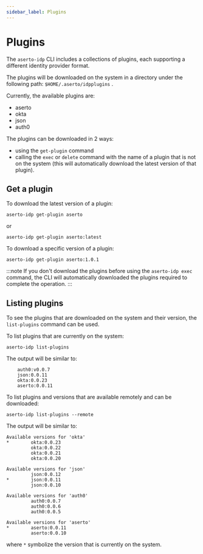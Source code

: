 ```yaml
---
sidebar_label: Plugins
---
```


# Plugins

The `aserto-idp` CLI includes a collections of plugins, each supporting a different identity provider format.

The plugins will be downloaded on the system in a directory under the following path: `$HOME/.aserto/idpplugins` .

Currently, the available plugins are:

- aserto
- okta
- json
- auth0

The plugins can be downloaded in 2 ways:

- using the `get-plugin` command
- calling the `exec` or `delete` command with the name of a plugin that is not on the system (this will automatically download the latest version of that plugin).

## Get a plugin

To download the latest version of a plugin:

```
aserto-idp get-plugin aserto
```

or

```
aserto-idp get-plugin aserto:latest
```

To download a specific version of a plugin:

```
aserto-idp get-plugin aserto:1.0.1
```

:::note
If you don't download the plugins before using the `aserto-idp exec` command, the CLI will automatically downloaded the plugins required to complete the operation.
:::

## Listing plugins

To see the plugins that are downloaded on the system and their version, the `list-plugins` command can be used.

To list plugins that are currently on the system:

```
aserto-idp list-plugins
```

The output will be similar to:

```
    auth0:v0.0.7
    json:0.0.11
    okta:0.0.23
    aserto:0.0.11
```

To list plugins and versions that are available remotely and can be downloaded:

```
aserto-idp list-plugins --remote
```

The output will be similar to:

```
Available versions for 'okta'
*        okta:0.0.23
         okta:0.0.22
         okta:0.0.21
         okta:0.0.20

Available versions for 'json'
         json:0.0.12
*        json:0.0.11
         json:0.0.10

Available versions for 'auth0'
         auth0:0.0.7
         auth0:0.0.6
         auth0:0.0.5

Available versions for 'aserto'
*        aserto:0.0.11
         aserto:0.0.10
```

where `*` symbolize the version that is currently on the system.
